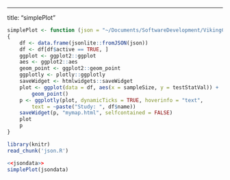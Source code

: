 ---
title: "simplePlot"

```r

simplePlot <- function (json = "~/Documents/SoftwareDevelopment/VikingCodeSchool/final_project/openMeta/src/dbstudiesJSON.json") 
{
    df <- data.frame(jsonlite::fromJSON(json))
    df <- df[df$active == TRUE, ]
    ggplot <- ggplot2::ggplot
    aes <- ggplot2::aes
    geom_point <- ggplot2::geom_point
    ggplotly <- plotly::ggplotly
    saveWidget <- htmlwidgets::saveWidget
    plot <- ggplot(data = df, aes(x = sampleSize, y = testStatVal)) + 
        geom_point()
    p <- ggplotly(plot, dynamicTicks = TRUE, hoverinfo = "text", 
        text = ~paste("Study: ", df$name))
    saveWidget(p, "mymap.html", selfcontained = FALSE)
    plot
    p
}


```

```r
library(knitr)
read_chunk('json.R')
```

```r
<<jsondata>>
simplePlot(jsondata)
```
